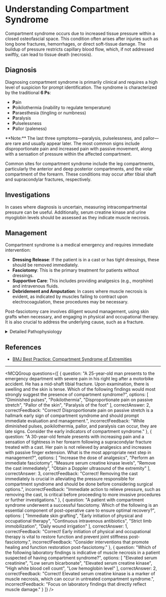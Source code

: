 
# Understanding Compartment Syndrome

Compartment syndrome occurs due to increased tissue pressure within a closed osteofascial space. This condition often arises after injuries such as long bone fractures, hemorrhages, or direct soft-tissue damage. The buildup of pressure restricts capillary blood flow, which, if not addressed swiftly, can lead to tissue death (necrosis).

## Diagnosis

Diagnosing compartment syndrome is primarily clinical and requires a high level of suspicion for prompt identification. The syndrome is characterized by the traditional **6 Ps**:

- **P**ain
- **P**oikilothermia (inability to regulate temperature)
- **P**araesthesia (tingling or numbness)
- **P**aralysis
- **P**ulselessness
- **P**allor (paleness)

<Callout emoji="⚠️">
**Note:** The last three symptoms—paralysis, pulselessness, and pallor—are rare and usually appear later. The most common signs include disproportionate pain and increased pain with passive movement, along with a sensation of pressure within the affected compartment.
</Callout>

Common sites for compartment syndrome include the leg compartments, particularly the anterior and deep posterior compartments, and the volar compartment of the forearm. These conditions may occur after tibial shaft and supracondylar fractures, respectively.

## Investigations

In cases where diagnosis is uncertain, measuring intracompartmental pressure can be useful. Additionally, serum creatine kinase and urine myoglobin levels should be assessed as they indicate muscle necrosis.

## Management

Compartment syndrome is a medical emergency and requires immediate intervention:

- **Dressing Release**: If the patient is in a cast or has tight dressings, these should be removed immediately.
- **Fasciotomy**: This is the primary treatment for patients without dressings.
- **Supportive Care**: This includes providing analgesics (e.g., morphine) and intravenous fluids.
- **Debridement and Amputation**: In cases where muscle necrosis is evident, as indicated by muscles failing to contract upon electrocoagulation, these procedures may be necessary.

Post-fasciotomy care involves diligent wound management, using skin grafts when necessary, and engaging in physical and occupational therapy. It is also crucial to address the underlying cause, such as a fracture.

<details>
<summary>Detailed Pathophysiology</summary>

Compartment syndrome results from an imbalance between the volume of the compartment and the space available within it. As pressure increases, it surpasses the venous pressure, impeding venous outflow and eventually affecting arterial inflow, leading to ischemia and potential necrosis if untreated.

</details>

## References

- [BMJ Best Practice: Compartment Syndrome of Extremities](https://bestpractice.bmj.com/topics/en-gb/3000116)

---

<MCQGroup questions={[
  {
    question: "A 25-year-old man presents to the emergency department with severe pain in his right leg after a motorbike accident. He has a mid-shaft tibial fracture. Upon examination, there is swelling and the skin is tense. Which of the following findings would most strongly suggest the presence of compartment syndrome?",
    options: [
      "Diminished pulses",
      "Poikilothermia",
      "Disproportionate pain on passive stretch",
      "Pallor of the skin",
      "Paralysis of the foot"
    ],
    correctAnswer: 2,
    correctFeedback: "Correct! Disproportionate pain on passive stretch is a hallmark early sign of compartment syndrome and should prompt immediate evaluation and management.",
    incorrectFeedback: "While diminished pulses, poikilothermia, pallor, and paralysis can occur, they are late signs. Consider the early indicators of compartment syndrome."
  },
  {
    question: "A 30-year-old female presents with increasing pain and a sensation of tightness in her forearm following a supracondylar fracture treated with a cast. Her pain is not relieved by analgesics and increases with passive finger extension. What is the most appropriate next step in management?",
    options: [
      "Increase the dose of analgesics",
      "Perform an immediate fasciotomy",
      "Measure serum creatine kinase levels",
      "Remove the cast immediately",
      "Obtain a Doppler ultrasound of the extremity"
    ],
    correctAnswer: 3,
    correctFeedback: "Correct! Removing the cast immediately is crucial in alleviating the pressure responsible for compartment syndrome and should be done before considering surgical options.",
    incorrectFeedback: "Immediate action to relieve pressure, such as removing the cast, is critical before proceeding to more invasive procedures or further investigations."
  },
  {
    question: "A patient with compartment syndrome underwent a successful fasciotomy. Which of the following is an essential component of post-operative care to ensure optimal recovery?",
    options: [
      "Immediate skin grafting",
      "Early initiation of physical and occupational therapy",
      "Continuous intravenous antibiotics",
      "Strict limb immobilization",
      "Daily wound irrigation"
    ],
    correctAnswer: 1,
    correctFeedback: "Correct! Early initiation of physical and occupational therapy is vital to restore function and prevent joint stiffness post-fasciotomy.",
    incorrectFeedback: "Consider interventions that promote healing and function restoration post-fasciotomy."
  },
  {
    question: "Which of the following laboratory findings is indicative of muscle necrosis in a patient suspected of having compartment syndrome?",
    options: [
      "Elevated serum creatinine",
      "Low serum bicarbonate",
      "Elevated serum creatine kinase",
      "High white blood cell count",
      "Low hemoglobin level"
    ],
    correctAnswer: 2,
    correctFeedback: "Correct! Elevated serum creatine kinase is a marker of muscle necrosis, which can occur in untreated compartment syndrome.",
    incorrectFeedback: "Focus on laboratory findings that directly reflect muscle damage."
  }
]} />